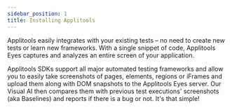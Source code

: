 ```yaml
---
sidebar_position: 1
title: Installing Applitools
---
```


Applitools easily integrates with your existing tests – no need to create new tests or learn new frameworks. With a single snippet of code, Applitools Eyes captures and analyzes an entire screen of your application.

Applitools SDKs support all major automated testing frameworks and allow you to easily take screenshots of pages, elements, regions or iFrames and upload them along with DOM snapshots to the Applitools Eyes server. Our Visual AI then compares them with previous test executions' screenshots (aka Baselines) and reports if there is a bug or not. It's that simple!
